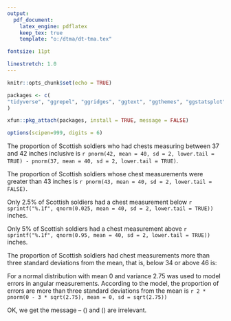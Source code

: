 ---
output:
  pdf_document:
    latex_engine: pdflatex
    keep_tex: true
    template: "o:/dtma/dt-tma.tex"

fontsize: 11pt

linestretch: 1.0
---

```{r all_chunks, include=FALSE}
knitr::opts_chunk$set(echo = TRUE)

```

```{r label = "load-pkgs", echo =FALSE, error = FALSE, warnings=FALSE, messages = FALSE}

packages <- c(
"tidyverse", "ggrepel", "ggridges", "ggtext", "ggthemes", "ggstatsplot", "ggforce", "rmarkdown", "xaringan", "xaringanthemer", "kableExtra", "shiny", "corrr", "ggdark", "ggsci", "grid", "gridExtra", "showtext", "rcartocolor", "patchwork", "cowplot", "rvest", "jsonlite", "colorspace", "data.table", "latex2exp", "Hmisc", "broom", "reticulate"
)

xfun::pkg_attach(packages, install = TRUE, message = FALSE)

```
\pagestyle{empty}

```{r label = "num-format", echo =FALSE}
options(scipen=999, digits = 6)
```


\textbf{\LARGE\textsf{Normal distributions and probabilities}}
\vspace{10mm}

<!-- % CA1 (a) -->
\marginnote{\raggedleft \textbf{CA1 (a)}} \vspace{-5mm}

The proportion of Scottish soldiers who had chests measuring between 37 and 42 inches inclusive is 
`r pnorm(42, mean = 40, sd = 2, lower.tail = TRUE) - pnorm(37, mean = 40, sd = 2, lower.tail = TRUE)`.

\vspace{10mm}

<!-- % CA1 (b) -->
\marginnote{\raggedleft \textbf{(b)}} \vspace{-5mm}
The proportion of Scottish soldiers whose chest measurements were greater than 43 inches is 
`r pnorm(43, mean = 40, sd = 2, lower.tail = FALSE)`.

\vspace{10mm}

<!-- % CA1 (c) -->
\marginnote{\raggedleft \textbf{(c)}} \vspace{-5mm}
Only 2.5% of Scottish soldiers had a chest measurement below `r sprintf("%.1f", qnorm(0.025, mean = 40, sd = 2, lower.tail = TRUE))` inches.

\vspace{10mm}

<!-- % CA1 (d) -->
\marginnote{\raggedleft \textbf{(d)}} \vspace{-5mm}
Only 5% of Scottish soldiers had a chest measurement above `r sprintf("%.1f", qnorm(0.95, mean = 40, sd = 2, lower.tail = TRUE))` inches.

\vspace{15mm}

<!-- % CA5 (a) -->
\marginnote{\raggedleft \textbf{CA5 (a)}} \vspace{-5mm}

The proportion of Scottish soldiers had chest measurements more than three standard deviations from the mean, that is, below 34 or above 46 is:
\begin{align*}
  P(X \le 34 + P(X > 46)
    &=  F(34) + (1 - F(46))  \\
    &=  `r pnorm(34, mean = 40, sd = 2, lower.tail = TRUE)`
                              \text{ + (1 - }`r pnorm(46, mean = 40, sd = 2, lower.tail = TRUE)` \text{)} \\
    &= `r pnorm(34, mean = 40, sd = 2, lower.tail = TRUE)`
                              \text{ + } `r (pnorm(46, mean = 40, sd = 2, lower.tail = FALSE))` \\
    &= `r pnorm(34, mean = 40, sd = 2, lower.tail = TRUE) + (1 - pnorm(46, mean = 40, sd = 2, lower.tail = TRUE))`
\end{align*}

\vspace{10mm}

<!-- % CA5 (b) -->
\marginnote{\raggedleft \textbf{(b)}} \vspace{-5mm}
For a normal distribution with mean 0 and variance 2.75 was used to model errors in angular measurements.
According to the model, the proportion of errors are more than three standard deviations from the mean is 
`r 2 * pnorm(0 - 3 * sqrt(2.75), mean = 0, sd = sqrt(2.75))`

OK, we get the message -- \(\mu\) and \(\sigma\) are irrelevant.